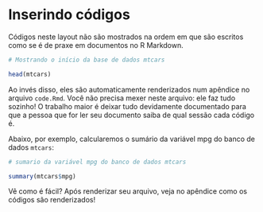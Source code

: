 \chapter{Códigos}

# Inserindo códigos

Códigos neste layout não são mostrados na ordem em que são escritos como se é de praxe em documentos no R Markdown. 

```r
# Mostrando o início da base de dados mtcars

head(mtcars)
```

Ao invés disso, eles são automaticamente renderizados num apêndice no arquivo `code.Rmd`. Você não precisa mexer neste arquivo: ele faz tudo sozinho! O trabalho maior é deixar tudo devidamente documentado para que a pessoa que for ler seu documento saiba de qual sessão cada código é.

Abaixo, por exemplo, calcularemos o sumário da variável mpg do banco de dados `mtcars`:
```r
# sumario da variável mpg do banco de dados mtcars

summary(mtcars$mpg)

```

Vê como é fácil? Após renderizar seu arquivo, veja no apêndice como os códigos são renderizados!